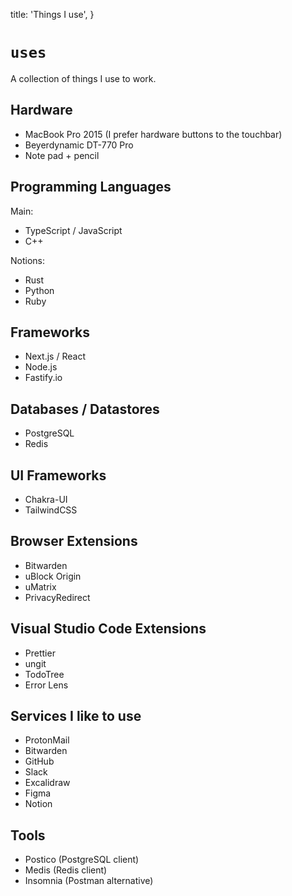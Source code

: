   title: 'Things I use',
}

# `uses`

A collection of things I use to work.

## Hardware

- MacBook Pro 2015 (I prefer hardware buttons to the touchbar)
- Beyerdynamic DT-770 Pro
- Note pad + pencil

## Programming Languages

Main:

- TypeScript / JavaScript
- C++

Notions:

- Rust
- Python
- Ruby

## Frameworks

- Next.js / React
- Node.js
- Fastify.io

## Databases / Datastores

- PostgreSQL
- Redis

## UI Frameworks

- Chakra-UI
- TailwindCSS

## Browser Extensions

- Bitwarden
- uBlock Origin
- uMatrix
- PrivacyRedirect

## Visual Studio Code Extensions

- Prettier
- ungit
- TodoTree
- Error Lens

## Services I like to use

- ProtonMail
- Bitwarden
- GitHub
- Slack
- Excalidraw
- Figma
- Notion

## Tools

- Postico (PostgreSQL client)
- Medis (Redis client)
- Insomnia (Postman alternative)

